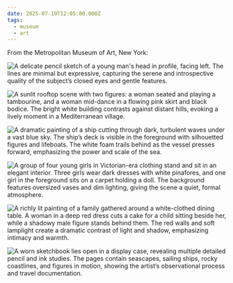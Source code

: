 ```yaml
---
date: 2025-07-19T12:05:00.000Z
tags:
  - museum
  - art
---
```

From the Metropolitan Museum of Art, New York:

![A delicate pencil sketch of a young man's head in profile, facing left. The lines are minimal but expressive, capturing the serene and introspective quality of the subject’s closed eyes and gentle features.](/assets/art/20250719-head.jpg "<i>Head of a Young Man (Albert de Belleroche) in Profile</i>, by John Singer Sargent")

![A sunlit rooftop scene with two figures: a woman seated and playing a tambourine, and a woman mid-dance in a flowing pink skirt and black bodice. The bright white building contrasts against distant hills, evoking a lively moment in a Mediterranean village.](/assets/art/20250719-rooftop.jpg "<i>Capri Girl on a Rooftop</i>, by John Singer Sargent")

![A dramatic painting of a ship cutting through dark, turbulent waves under a vast blue sky. The ship’s deck is visible in the foreground with silhouetted figures and lifeboats. The white foam trails behind as the vessel presses forward, emphasizing the power and scale of the sea.](/assets/art/20250719-storm.jpg "<i>Atlantic Storm</i>, by John Singer Sargent")

![A group of four young girls in Victorian-era clothing stand and sit in an elegant interior. Three girls wear dark dresses with white pinafores, and one girl in the foreground sits on a carpet holding a doll. The background features oversized vases and dim lighting, giving the scene a quiet, formal atmosphere.](/assets/art/20250719-daughters.jpg "<i>The Daughters of Edward Darley Boit</i>, by John Singer Sargent")

![A richly lit painting of a family gathered around a white-clothed dining table. A woman in a deep red dress cuts a cake for a child sitting beside her, while a shadowy male figure stands behind them. The red walls and soft lamplight create a dramatic contrast of light and shadow, emphasizing intimacy and warmth.](/assets/art/20250719-birthday.jpg "<i>The Birthday Party</i>, by John Singer Sargent")

![A worn sketchbook lies open in a display case, revealing multiple detailed pencil and ink studies. The pages contain seascapes, sailing ships, rocky coastlines, and figures in motion, showing the artist’s observational process and travel documentation.](/assets/art/20250719-IMG_4244.jpg "Scrapbook by John Singer Sargent")